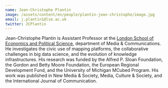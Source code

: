 ```yaml
---
name: Jean-Christophe Plantin
image: /assets/content/en/people/plantin-jean-christophe/image.jpg
email: j.plantin1@lse.ac.uk
twitter: JCPlantin
---
```

Jean-Christophe Plantin is Assistant Professor at the [London School of Economics and Political Science](http://www.lse.ac.uk/media@lse/WhosWho/AcademicStaff/JC-Plantin.aspx), department of Media & Communications. He investigates the civic use of mapping platforms, the collaborative challenges in big data science, and the evolution of knowledge infrastructures. His research was funded by the Alfred P. Sloan Foundation, the Gordon and Betty Moore Foundation, the European Regional Development Fund, and the University of Michigan MCubed Program. His work was published in New Media & Society, Media, Culture & Society, and the International Journal of Communication.

